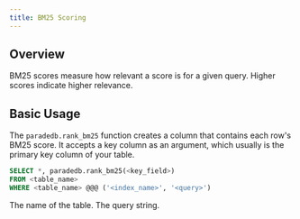 ```yaml
---
title: BM25 Scoring
---
```


## Overview

BM25 scores measure how relevant a score is for a given query. Higher scores indicate higher relevance.

## Basic Usage

The `paradedb.rank_bm25` function creates a column that contains each row's BM25 score. It accepts a key
column as an argument, which usually is the primary key column of your table.

```sql
SELECT *, paradedb.rank_bm25(<key_field>)
FROM <table_name>
WHERE <table_name> @@@ ('<index_name>', '<query>')
```

<ParamField body="table_name" required>
  The name of the table.
</ParamField>
<ParamField body="query" required>
  The query string.
</ParamField>
